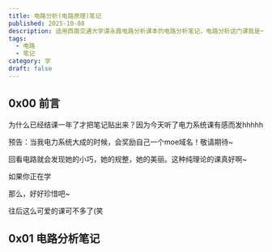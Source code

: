 ```yaml
---
title: 电路分析(电路原理)笔记
published: 2025-10-08
description: 适用西南交通大学谭永霞电路分析课本的电路分析笔记，电路分析这门课我是一节一节跟着听的，笔记算是我大学前两年整理的比较好的了，这门课程也算我学得比较好的一门了。
tags:
  - 电路
  - 笔记
category: 学
draft: false
---
```



## 0x00 前言

为什么已经结课一年了才把笔记贴出来？因为今天听了电力系统课有感而发hhhhh

预告：当我电力系统大成的时候，会奖励自己一个moe域名！敬请期待~

回看电路就会发现她的小巧，她的规整，她的美丽。这种纯理论的课真好啊~

如果你正在学

那么，好好珍惜吧~

往后这么可爱的课可不多了(笑

## 0x01 电路分析笔记

<PdfPreview pdfUrl="/pdfs/circuit.pdf" />